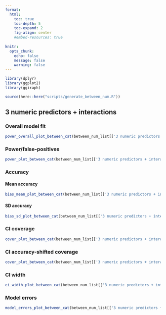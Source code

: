 ```yaml
---
format: 
  html:
    toc: true
    toc-depth: 5
    toc-expand: 2
    fig-align: center
    #embed-resources: true
    
knitr: 
  opts_chunk: 
    echo: false
    message: false
    warning: false
---
```


```r
library(dplyr)
library(ggplot2)
library(ggiraph)
```

```r
source(here::here("scripts/generate_between_num.R"))
```



## 3 numeric predictors + interactions

### Overall model fit

```r
power_overall_plot_between_cat(between_num_list[['3 numeric predictors + interactions']]$sim_df_power_sum_overall)
```



### Power/false-positives

```r
power_plot_between_cat(between_num_list[['3 numeric predictors + interactions']]$sim_df_power_sum)
```



### Accuracy 

#### Mean accuracy 

```r
bias_mean_plot_between_cat(between_num_list[['3 numeric predictors + interactions']]$sim_df_bias_sum)
```



#### SD accuracy 

```r
bias_sd_plot_between_cat(between_num_list[['3 numeric predictors + interactions']]$sim_df_bias_sum)
```



### CI coverage

```r
cover_plot_between_cat(between_num_list[['3 numeric predictors + interactions']]$sim_df_cover_sum)
```



### CI accuracy-shifted coverage

```r
cover_plot_between_cat(between_num_list[['3 numeric predictors + interactions']]$sim_df_cover_shift_sum)
```



### CI width

```r
ci_width_plot_between_cat(between_num_list[['3 numeric predictors + interactions']]$sim_df_ci_width_sum)
```



### Model errors

```r
model_errors_plot_between_cat(between_num_list[['3 numeric predictors + interactions']]$sim_df_model_errors_sum)
```




